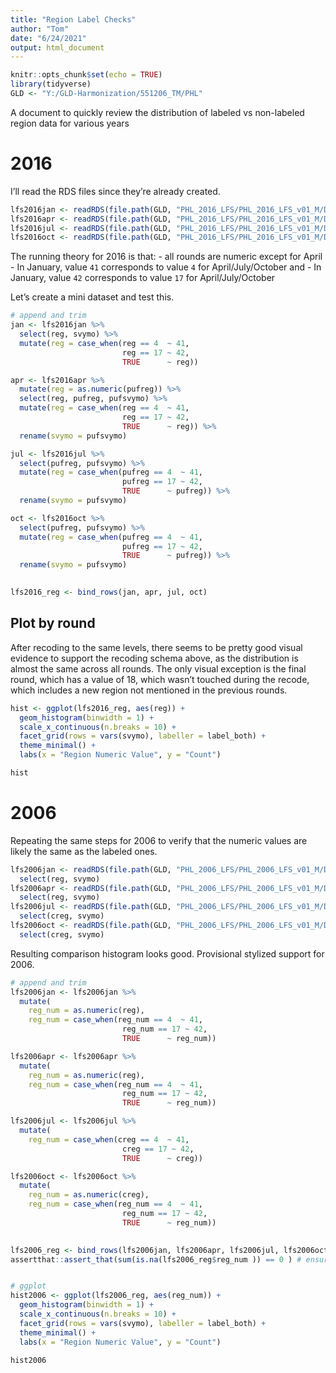 ```yaml
---
title: "Region Label Checks"
author: "Tom"
date: "6/24/2021"
output: html_document
---
```


```r
knitr::opts_chunk$set(echo = TRUE)
library(tidyverse)
GLD <- "Y:/GLD-Harmonization/551206_TM/PHL"

```

A document to quickly review the distribution of labeled vs non-labeled region data for various years 

# 2016 

I'll read the RDS files since they're already created.
```r
lfs2016jan <- readRDS(file.path(GLD, "PHL_2016_LFS/PHL_2016_LFS_v01_M/Data/R/LFS JAN2016.Rds"))
lfs2016apr <- readRDS(file.path(GLD, "PHL_2016_LFS/PHL_2016_LFS_v01_M/Data/R/LFS APR2016.Rds"))
lfs2016jul <- readRDS(file.path(GLD, "PHL_2016_LFS/PHL_2016_LFS_v01_M/Data/R/LFS JUL2016.Rds"))
lfs2016oct <- readRDS(file.path(GLD, "PHL_2016_LFS/PHL_2016_LFS_v01_M/Data/R/LFS OCT2016.Rds"))

```

The running theory for 2016 is that:
- all rounds are numeric except for April
- In January, value `41` corresponds to value `4` for April/July/October and 
- In January, value `42` corresponds to value `17` for April/July/October 

Let's create a mini dataset and test this.

```r
# append and trim 
jan <- lfs2016jan %>%
  select(reg, svymo) %>%
  mutate(reg = case_when(reg == 4  ~ 41,
                         reg == 17 ~ 42, 
                         TRUE      ~ reg))

apr <- lfs2016apr %>%
  mutate(reg = as.numeric(pufreg)) %>%
  select(reg, pufreg, pufsvymo) %>%
  mutate(reg = case_when(reg == 4  ~ 41,
                         reg == 17 ~ 42, 
                         TRUE      ~ reg)) %>%
  rename(svymo = pufsvymo)

jul <- lfs2016jul %>%
  select(pufreg, pufsvymo) %>%
  mutate(reg = case_when(pufreg == 4  ~ 41,
                         pufreg == 17 ~ 42, 
                         TRUE      ~ pufreg)) %>%
  rename(svymo = pufsvymo)

oct <- lfs2016oct %>%
  select(pufreg, pufsvymo) %>%
  mutate(reg = case_when(pufreg == 4  ~ 41,
                         pufreg == 17 ~ 42, 
                         TRUE      ~ pufreg)) %>%
  rename(svymo = pufsvymo)
  

lfs2016_reg <- bind_rows(jan, apr, jul, oct)

```


## Plot by round

After recoding to the same levels, there seems to be pretty good visual evidence to support the recoding schema above, as the distribution is almost the same across all rounds. The only visual exception is the final round, which has a value of 18, which wasn't touched during the recode, which includes a new region not mentioned in the previous rounds.

```r

hist <- ggplot(lfs2016_reg, aes(reg)) +
  geom_histogram(binwidth = 1) + 
  scale_x_continuous(n.breaks = 10) +
  facet_grid(rows = vars(svymo), labeller = label_both) + 
  theme_minimal() +
  labs(x = "Region Numeric Value", y = "Count")

hist
```


# 2006 

Repeating the same steps for 2006 to verify that the numeric values are likely the same as the labeled ones. 

```r
lfs2006jan <- readRDS(file.path(GLD, "PHL_2006_LFS/PHL_2006_LFS_v01_M/Data/R/LFS JAN2006.Rds")) %>%
  select(reg, svymo)
lfs2006apr <- readRDS(file.path(GLD, "PHL_2006_LFS/PHL_2006_LFS_v01_M/Data/R/LFS APR2006.Rds")) %>%
  select(reg, svymo)
lfs2006jul <- readRDS(file.path(GLD, "PHL_2006_LFS/PHL_2006_LFS_v01_M/Data/R/LFS JUL2006.Rds")) %>%
  select(creg, svymo)
lfs2006oct <- readRDS(file.path(GLD, "PHL_2006_LFS/PHL_2006_LFS_v01_M/Data/R/LFS OCT2006.Rds")) %>%
  select(creg, svymo)

```

Resulting comparison histogram looks good. Provisional stylized support for 2006.

```r
# append and trim 
lfs2006jan <- lfs2006jan %>%
  mutate(
    reg_num = as.numeric(reg),
    reg_num = case_when(reg_num == 4  ~ 41,
                         reg_num == 17 ~ 42, 
                         TRUE      ~ reg_num))

lfs2006apr <- lfs2006apr %>%
  mutate(
    reg_num = as.numeric(reg),
    reg_num = case_when(reg_num == 4  ~ 41,
                         reg_num == 17 ~ 42, 
                         TRUE      ~ reg_num))

lfs2006jul <- lfs2006jul %>%
  mutate(
    reg_num = case_when(creg == 4  ~ 41,
                         creg == 17 ~ 42, 
                         TRUE      ~ creg)) 

lfs2006oct <- lfs2006oct %>%
  mutate(
    reg_num = as.numeric(creg),
    reg_num = case_when(reg_num == 4  ~ 41,
                         reg_num == 17 ~ 42, 
                         TRUE      ~ reg_num))
  

lfs2006_reg <- bind_rows(lfs2006jan, lfs2006apr, lfs2006jul, lfs2006oct)
assertthat::assert_that(sum(is.na(lfs2006_reg$reg_num )) == 0 ) # ensure we have no missing values in the new numeric var


# ggplot 
hist2006 <- ggplot(lfs2006_reg, aes(reg_num)) +
  geom_histogram(binwidth = 1) + 
  scale_x_continuous(n.breaks = 10) +
  facet_grid(rows = vars(svymo), labeller = label_both) + 
  theme_minimal() +
  labs(x = "Region Numeric Value", y = "Count")

hist2006
```

